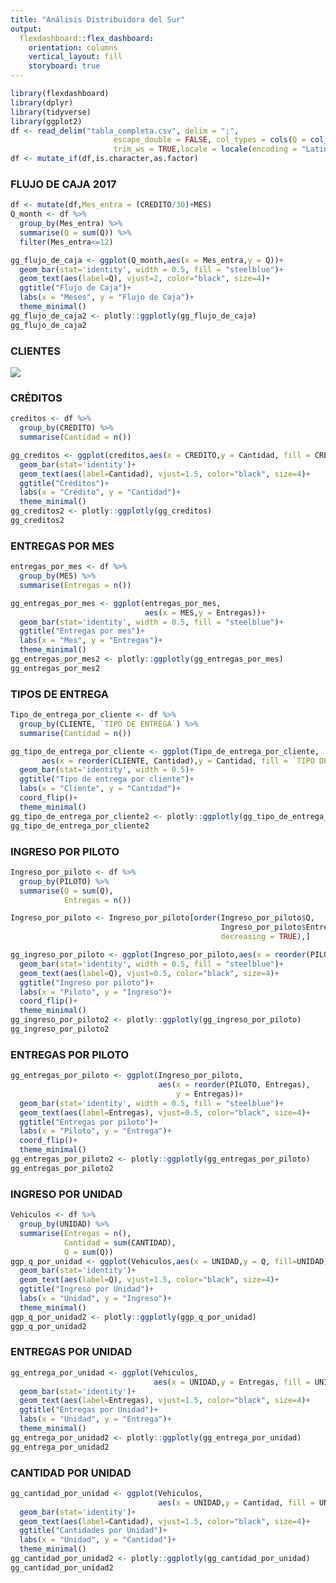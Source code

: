---
title: "Análisis Distribuidora del Sur"
output: 
  flexdashboard::flex_dashboard:
    orientation: columns
    vertical_layout: fill
    storyboard: true
---

```{r setup, include=FALSE}
library(flexdashboard)
library(dplyr)
library(tidyverse)
library(ggplot2)
df <- read_delim("tabla_completa.csv", delim = ";", 
                       escape_double = FALSE, col_types = cols(Q = col_number()), 
                       trim_ws = TRUE,locale = locale(encoding = "Latin1"))
df <- mutate_if(df,is.character,as.factor)

```

### FLUJO DE CAJA 2017

```{r}
df <- mutate(df,Mes_entra = (CREDITO/30)+MES)
Q_month <- df %>% 
  group_by(Mes_entra) %>% 
  summarise(Q = sum(Q)) %>% 
  filter(Mes_entra<=12)

gg_flujo_de_caja <- ggplot(Q_month,aes(x = Mes_entra,y = Q))+
  geom_bar(stat='identity', width = 0.5, fill = "steelblue")+
  geom_text(aes(label=Q), vjust=2, color="black", size=4)+
  ggtitle("Flujo de Caja")+
  labs(x = "Meses", y = "Flujo de Caja")+
  theme_minimal()
gg_flujo_de_caja2 <- plotly::ggplotly(gg_flujo_de_caja)
gg_flujo_de_caja2
```

### CLIENTES

![](Pareto Clientes.png)

### CRÉDITOS

```{r}
creditos <- df %>% 
  group_by(CREDITO) %>% 
  summarise(Cantidad = n())

gg_creditos <- ggplot(creditos,aes(x = CREDITO,y = Cantidad, fill = CREDITO))+
  geom_bar(stat='identity')+
  geom_text(aes(label=Cantidad), vjust=1.5, color="black", size=4)+
  ggtitle("Créditos")+
  labs(x = "Crédito", y = "Cantidad")+
  theme_minimal()
gg_creditos2 <- plotly::ggplotly(gg_creditos)
gg_creditos2
```



### ENTREGAS POR MES

```{r}
entregas_por_mes <- df %>% 
  group_by(MES) %>% 
  summarise(Entregas = n())

gg_entregas_por_mes <- ggplot(entregas_por_mes,
                              aes(x = MES,y = Entregas))+
  geom_bar(stat='identity', width = 0.5, fill = "steelblue")+
  ggtitle("Entregas por mes")+
  labs(x = "Mes", y = "Entregas")+
  theme_minimal()
gg_entregas_por_mes2 <- plotly::ggplotly(gg_entregas_por_mes)
gg_entregas_por_mes2
```



### TIPOS DE ENTREGA

```{r}
Tipo_de_entrega_por_cliente <- df %>% 
  group_by(CLIENTE, `TIPO DE ENTREGA`) %>% 
  summarise(Cantidad = n())

gg_tipo_de_entrega_por_cliente <- ggplot(Tipo_de_entrega_por_cliente,
       aes(x = reorder(CLIENTE, Cantidad),y = Cantidad, fill = `TIPO DE ENTREGA`))+
  geom_bar(stat='identity', width = 0.5)+
  ggtitle("Tipo de entrega por cliente")+
  labs(x = "Cliente", y = "Cantidad")+
  coord_flip()+
  theme_minimal()
gg_tipo_de_entrega_por_cliente2 <- plotly::ggplotly(gg_tipo_de_entrega_por_cliente)
gg_tipo_de_entrega_por_cliente2
```


### INGRESO POR PILOTO

```{r}
Ingreso_por_piloto <- df %>% 
  group_by(PILOTO) %>% 
  summarise(Q = sum(Q),
            Entregas = n())

Ingreso_por_piloto <- Ingreso_por_piloto[order(Ingreso_por_piloto$Q,
                                               Ingreso_por_piloto$Entregas,
                                               decreasing = TRUE),]

gg_ingreso_por_piloto <- ggplot(Ingreso_por_piloto,aes(x = reorder(PILOTO, Q), y = Q))+
  geom_bar(stat='identity', width = 0.5, fill = "steelblue")+
  geom_text(aes(label=Q), vjust=0.5, color="black", size=4)+
  ggtitle("Ingreso por piloto")+
  labs(x = "Piloto", y = "Ingreso")+
  coord_flip()+
  theme_minimal()
gg_ingreso_por_piloto2 <- plotly::ggplotly(gg_ingreso_por_piloto)
gg_ingreso_por_piloto2
```

### ENTREGAS POR PILOTO

```{r}
gg_entregas_por_piloto <- ggplot(Ingreso_por_piloto,
                                 aes(x = reorder(PILOTO, Entregas),
                                     y = Entregas))+
  geom_bar(stat='identity', width = 0.5, fill = "steelblue")+
  geom_text(aes(label=Entregas), vjust=0.5, color="black", size=4)+
  ggtitle("Entregas por piloto")+
  labs(x = "Piloto", y = "Entrega")+
  coord_flip()+
  theme_minimal()
gg_entregas_por_piloto2 <- plotly::ggplotly(gg_entregas_por_piloto)
gg_entregas_por_piloto2
```

### INGRESO POR UNIDAD

```{r}
Vehiculos <- df %>% 
  group_by(UNIDAD) %>% 
  summarise(Entregas = n(),
            Cantidad = sum(CANTIDAD),
            Q = sum(Q))
ggp_q_por_unidad <- ggplot(Vehiculos,aes(x = UNIDAD,y = Q, fill=UNIDAD))+
  geom_bar(stat='identity')+
  geom_text(aes(label=Q), vjust=1.5, color="black", size=4)+
  ggtitle("Ingreso por Unidad")+
  labs(x = "Unidad", y = "Ingreso")+
  theme_minimal()
ggp_q_por_unidad2 <- plotly::ggplotly(ggp_q_por_unidad)
ggp_q_por_unidad2
```

### ENTREGAS POR UNIDAD

```{r}
gg_entrega_por_unidad <- ggplot(Vehiculos,
                                aes(x = UNIDAD,y = Entregas, fill = UNIDAD))+
  geom_bar(stat='identity')+
  geom_text(aes(label=Entregas), vjust=1.5, color="black", size=4)+
  ggtitle("Entregas por Unidad")+
  labs(x = "Unidad", y = "Entrega")+
  theme_minimal()
gg_entrega_por_unidad2 <- plotly::ggplotly(gg_entrega_por_unidad)
gg_entrega_por_unidad2
```

### CANTIDAD POR UNIDAD

```{r}
gg_cantidad_por_unidad <- ggplot(Vehiculos,
                                 aes(x = UNIDAD,y = Cantidad, fill = UNIDAD))+
  geom_bar(stat='identity')+
  geom_text(aes(label=Cantidad), vjust=1.5, color="black", size=4)+
  ggtitle("Cantidades por Unidad")+
  labs(x = "Unidad", y = "Cantidad")+
  theme_minimal()
gg_cantidad_por_unidad2 <- plotly::ggplotly(gg_cantidad_por_unidad)
gg_cantidad_por_unidad2
```










